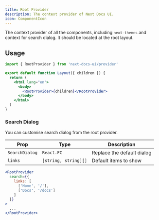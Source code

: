 ```yaml
---
title: Root Provider
description: The context provider of Next Docs UI.
icon: ComponentIcon
---
```


The context provider of all the components, including `next-themes` and context
for search dialog. It should be located at the root layout.

## Usage

```jsx
import { RootProvider } from 'next-docs-ui/provider'

export default function Layout({ children }) {
  return (
    <html lang="en">
      <body>
        <RootProvider>{children}</RootProvider>
      </body>
    </html>
  )
}
```

### Search Dialog

You can customise search dialog from the root provider.

| Prop           | Type                 | Description                |
| -------------- | -------------------- | -------------------------- |
| `SearchDialog` | `React.FC`           | Replace the default dialog |
| `links`        | `[string, string][]` | Default items to show      |

```jsx
<RootProvider
  search={{
    links: [
      ['Home', '/'],
      ['Docs', '/docs']
    ]
  }}
>
  ...
</RootProvider>
```
